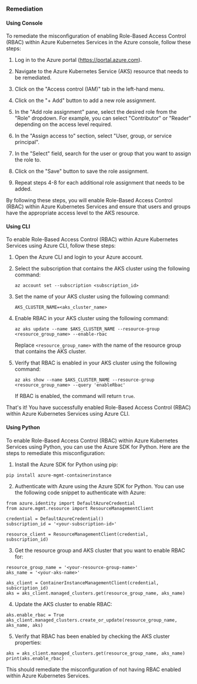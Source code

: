 ### Remediation

#### Using Console

To remediate the misconfiguration of enabling Role-Based Access Control (RBAC) within Azure Kubernetes Services in the Azure console, follow these steps:

1. Log in to the Azure portal (https://portal.azure.com).

2. Navigate to the Azure Kubernetes Service (AKS) resource that needs to be remediated.

3. Click on the "Access control (IAM)" tab in the left-hand menu.

4. Click on the "+ Add" button to add a new role assignment.

5. In the "Add role assignment" pane, select the desired role from the "Role" dropdown. For example, you can select "Contributor" or "Reader" depending on the access level required.

6. In the "Assign access to" section, select "User, group, or service principal".

7. In the "Select" field, search for the user or group that you want to assign the role to.

8. Click on the "Save" button to save the role assignment.

9. Repeat steps 4-8 for each additional role assignment that needs to be added.

By following these steps, you will enable Role-Based Access Control (RBAC) within Azure Kubernetes Services and ensure that users and groups have the appropriate access level to the AKS resource.

#### Using CLI

To enable Role-Based Access Control (RBAC) within Azure Kubernetes Services using Azure CLI, follow these steps:

1. Open the Azure CLI and login to your Azure account.

2. Select the subscription that contains the AKS cluster using the following command:

   ```
   az account set --subscription <subscription_id>
   ```

3. Set the name of your AKS cluster using the following command:

   ```
   AKS_CLUSTER_NAME=<aks_cluster_name>
   ```

4. Enable RBAC in your AKS cluster using the following command:

   ```
   az aks update --name $AKS_CLUSTER_NAME --resource-group <resource_group_name> --enable-rbac
   ```

   Replace `<resource_group_name>` with the name of the resource group that contains the AKS cluster.

5. Verify that RBAC is enabled in your AKS cluster using the following command:

   ```
   az aks show --name $AKS_CLUSTER_NAME --resource-group <resource_group_name> --query 'enableRbac'
   ```

   If RBAC is enabled, the command will return `true`.

That's it! You have successfully enabled Role-Based Access Control (RBAC) within Azure Kubernetes Services using Azure CLI.

#### Using Python

To enable Role-Based Access Control (RBAC) within Azure Kubernetes Services using Python, you can use the Azure SDK for Python. Here are the steps to remediate this misconfiguration:

1. Install the Azure SDK for Python using pip:

```
pip install azure-mgmt-containerinstance
```

2. Authenticate with Azure using the Azure SDK for Python. You can use the following code snippet to authenticate with Azure:

```
from azure.identity import DefaultAzureCredential
from azure.mgmt.resource import ResourceManagementClient

credential = DefaultAzureCredential()
subscription_id = '<your-subscription-id>'

resource_client = ResourceManagementClient(credential, subscription_id)
```

3. Get the resource group and AKS cluster that you want to enable RBAC for:

```
resource_group_name = '<your-resource-group-name>'
aks_name = '<your-aks-name>'

aks_client = ContainerInstanceManagementClient(credential, subscription_id)
aks = aks_client.managed_clusters.get(resource_group_name, aks_name)
```

4. Update the AKS cluster to enable RBAC:

```
aks.enable_rbac = True
aks_client.managed_clusters.create_or_update(resource_group_name, aks_name, aks)
```

5. Verify that RBAC has been enabled by checking the AKS cluster properties:

```
aks = aks_client.managed_clusters.get(resource_group_name, aks_name)
print(aks.enable_rbac)
```

This should remediate the misconfiguration of not having RBAC enabled within Azure Kubernetes Services.

